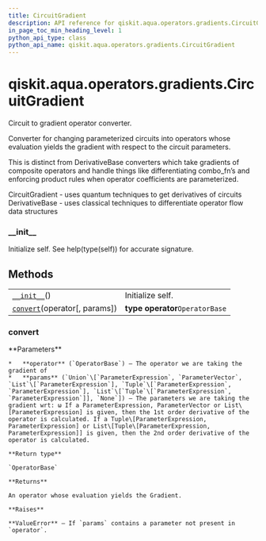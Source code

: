 ```yaml
---
title: CircuitGradient
description: API reference for qiskit.aqua.operators.gradients.CircuitGradient
in_page_toc_min_heading_level: 1
python_api_type: class
python_api_name: qiskit.aqua.operators.gradients.CircuitGradient
---
```


# qiskit.aqua.operators.gradients.CircuitGradient

<Class id="qiskit.aqua.operators.gradients.CircuitGradient" isDedicatedPage={true} github="https://github.com/qiskit-community/qiskit-aqua/tree/stable/0.9/qiskit/aqua/operators/gradients/circuit_gradients/circuit_gradient.py" signature="CircuitGradient">
  Circuit to gradient operator converter.

  Converter for changing parameterized circuits into operators whose evaluation yields the gradient with respect to the circuit parameters.

  This is distinct from DerivativeBase converters which take gradients of composite operators and handle things like differentiating combo\_fn’s and enforcing product rules when operator coefficients are parameterized.

  CircuitGradient - uses quantum techniques to get derivatives of circuits DerivativeBase - uses classical techniques to differentiate operator flow data structures

  ### \_\_init\_\_

  <Function id="qiskit.aqua.operators.gradients.CircuitGradient.__init__" signature="__init__()">
    Initialize self. See help(type(self)) for accurate signature.
  </Function>

  ## Methods

  |                                                                                                                                                      |                                 |
  | ---------------------------------------------------------------------------------------------------------------------------------------------------- | ------------------------------- |
  | [`__init__`](#qiskit.aqua.operators.gradients.CircuitGradient.__init__ "qiskit.aqua.operators.gradients.CircuitGradient.__init__")()                 | Initialize self.                |
  | [`convert`](#qiskit.aqua.operators.gradients.CircuitGradient.convert "qiskit.aqua.operators.gradients.CircuitGradient.convert")(operator\[, params]) | **type operator**`OperatorBase` |

  ### convert

  <Function id="qiskit.aqua.operators.gradients.CircuitGradient.convert" signature="abstract convert(operator, params=None)">
    **Parameters**

    *   **operator** (`OperatorBase`) – The operator we are taking the gradient of
    *   **params** (`Union`\[`ParameterExpression`, `ParameterVector`, `List`\[`ParameterExpression`], `Tuple`\[`ParameterExpression`, `ParameterExpression`], `List`\[`Tuple`\[`ParameterExpression`, `ParameterExpression`]], `None`]) – The parameters we are taking the gradient wrt: ω If a ParameterExpression, ParameterVector or List\[ParameterExpression] is given, then the 1st order derivative of the operator is calculated. If a Tuple\[ParameterExpression, ParameterExpression] or List\[Tuple\[ParameterExpression, ParameterExpression]] is given, then the 2nd order derivative of the operator is calculated.

    **Return type**

    `OperatorBase`

    **Returns**

    An operator whose evaluation yields the Gradient.

    **Raises**

    **ValueError** – If `params` contains a parameter not present in `operator`.
  </Function>
</Class>

